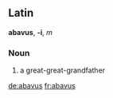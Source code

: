 ==Latin==
'''abavus''', '''-i''', ''m''

===Noun===
#a great-great-grandfather

[[de:abavus]]
[[fr:abavus]]